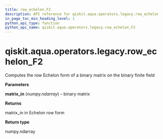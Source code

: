 ```yaml
---
title: row_echelon_F2
description: API reference for qiskit.aqua.operators.legacy.row_echelon_F2
in_page_toc_min_heading_level: 1
python_api_type: function
python_api_name: qiskit.aqua.operators.legacy.row_echelon_F2
---
```


# qiskit.aqua.operators.legacy.row\_echelon\_F2

<Function id="qiskit.aqua.operators.legacy.row_echelon_F2" isDedicatedPage={true} github="https://github.com/qiskit-community/qiskit-aqua/tree/stable/0.9/qiskit/aqua/operators/legacy/common.py" signature="row_echelon_F2(matrix_in)">
  Computes the row Echelon form of a binary matrix on the binary finite field

  **Parameters**

  **matrix\_in** (*numpy.ndarray*) – binary matrix

  **Returns**

  matrix\_in in Echelon row form

  **Return type**

  numpy.ndarray
</Function>

